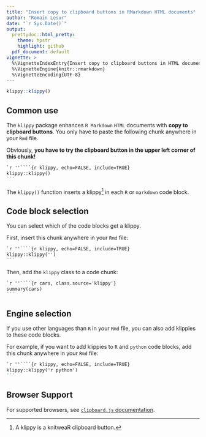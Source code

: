 ```yaml
---
title: "Insert copy to clipboard buttons in RMarkdown HTML documents"
author: "Romain Lesur"
date: "`r Sys.Date()`"
output:
  prettydoc::html_pretty:
    theme: hpstr
    highlight: github
  pdf_document: default
vignette: >
  %\VignetteIndexEntry{Insert copy to clipboard buttons in HTML documents}
  %\VignetteEngine{knitr::rmarkdown}
  %\VignetteEncoding{UTF-8}
---
```


```r
klippy::klippy()
```

## Common use

The `klippy` package enhances `R Markdown` `HTML` documents with **copy to 
clipboard buttons**. You only have to paste the following chunk anywhere in 
your `Rmd` file.

Obviously, **you have to try the clipboard button in the upper left corner of this chunk!**

````{#ex .markdown .klippy}
`r ''````{r klippy, echo=FALSE, include=TRUE}
klippy::klippy()
```
````

The `klippy()` function inserts a klippy[^1] in each `R` or `markdown` code block.

## Code block selection

You can select which of the code blocks get a klippy.

First, insert this chunk anywhere in your `Rmd` file:

````{#code-block-ex .markdown .klippy}
`r ''````{r klippy, echo=FALSE, include=TRUE}
klippy::klippy('')
```
````

Then, add the `klippy` class to a code chunk:

````.markdown
`r ''````{r cars, class.source='klippy'}
summary(cars)
```
````

## Engine selection

If you use other languages than `R` in your `Rmd` file, you can also add klippies 
to these code blocks.

For example, if you want to add klippies to `R` and `python` code blocks, add this 
chunk anywhere in your `Rmd` file:
````.markdown
`r ''````{r klippy, echo=FALSE, include=TRUE}
klippy::klippy('r python')
```
````

## Browser Support

For supported browsers, see [`clipboard.js` documentation](https://clipboardjs.com/#browser-support).


[^1]: A klippy is a knitweaR clipboard button.
